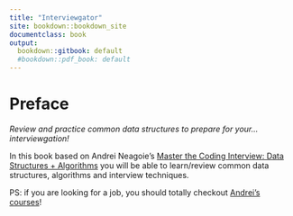 ```yaml
---
title: "Interviewgator"
site: bookdown::bookdown_site
documentclass: book
output:
  bookdown::gitbook: default
  #bookdown::pdf_book: default
---
```


# Preface {-}

_Review and practice common data structures to prepare for your... interviewgation!_

In this book based on Andrei Neagoie's [Master the Coding Interview: Data Structures + Algorithms](https://www.udemy.com/course/master-the-coding-interview-data-structures-algorithms/) you will be able to learn/review common data structures, algorithms and interview techniques.

PS: if you are looking for a job, you should totally checkout [Andrei's courses](https://www.udemy.com/user/andrei-neagoie/)!
